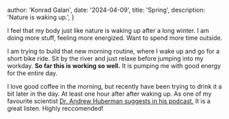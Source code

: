 
  author: 'Konrad Galan',
  date: '2024-04-09',
  title: 'Spring',
  description:
    'Nature is waking up.',
}


I feel that my body just like nature is waking up after a long winter. I am doing more stuff, feeling more energized. Want to spend more time outside.

I am trying to build that new morning routine, where I wake up and go for a short bike ride. Sit by the river and just relaxe before jumping into my workday. **So far this is working so well.** It is pumping me with good energy for the entire day.

I love good coffee in the morning, but recently have been trying to drink it a bit later in the day. At least one hour after after waking up. As one of my favourite scientist <a href="https://www.hubermanlab.com/episode/using-caffeine-to-optimize-mental-and-physical-performance" target="_blank" rel="noopener noreferrer">Dr. Andrew Huberman suggests in his podcast.</a> It is a great listen. Highly reccomended!
